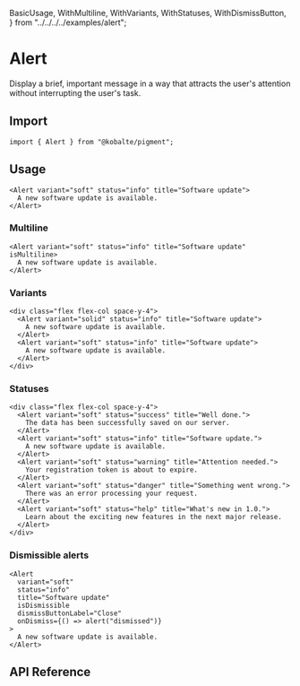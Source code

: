   BasicUsage,
  WithMultiline,
  WithVariants,
  WithStatuses,
  WithDismissButton,
} from "../../../../examples/alert";

# Alert

Display a brief, important message in a way that attracts the user's attention without interrupting the user's task.

## Import

```tsx
import { Alert } from "@kobalte/pigment";
```

## Usage

<Preview isCentered={false}>
  <BasicUsage />
</Preview>

```tsx
<Alert variant="soft" status="info" title="Software update">
  A new software update is available.
</Alert>
```

### Multiline

<Preview isCentered={false}>
  <WithMultiline />
</Preview>

```tsx
<Alert variant="soft" status="info" title="Software update" isMultiline>
  A new software update is available.
</Alert>
```

### Variants

<Preview isCentered={false}>
  <WithVariants />
</Preview>

```tsx
<div class="flex flex-col space-y-4">
  <Alert variant="solid" status="info" title="Software update">
    A new software update is available.
  </Alert>
  <Alert variant="soft" status="info" title="Software update">
    A new software update is available.
  </Alert>
</div>
```

### Statuses

<Preview isCentered={false}>
  <WithStatuses />
</Preview>

```tsx
<div class="flex flex-col space-y-4">
  <Alert variant="soft" status="success" title="Well done.">
    The data has been successfully saved on our server.
  </Alert>
  <Alert variant="soft" status="info" title="Software update.">
    A new software update is available.
  </Alert>
  <Alert variant="soft" status="warning" title="Attention needed.">
    Your registration token is about to expire.
  </Alert>
  <Alert variant="soft" status="danger" title="Something went wrong.">
    There was an error processing your request.
  </Alert>
  <Alert variant="soft" status="help" title="What's new in 1.0.">
    Learn about the exciting new features in the next major release.
  </Alert>
</div>
```

### Dismissible alerts

<Preview isCentered={false}>
  <WithDismissButton />
</Preview>

```tsx
<Alert
  variant="soft"
  status="info"
  title="Software update"
  isDismissible
  dismissButtonLabel="Close"
  onDismiss={() => alert("dismissed")}
>
  A new software update is available.
</Alert>
```

## API Reference
